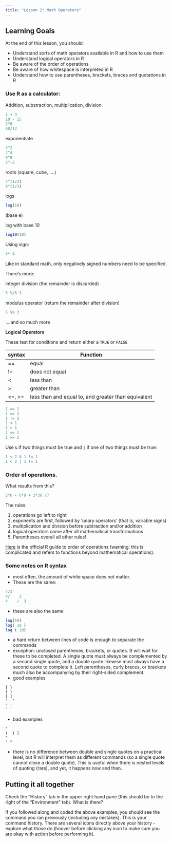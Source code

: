 ```yaml
---
title: "Lesson 2: Math Operators"
---
```

::: {.callout-caution collapse="false"}
## Learning Goals

At the end of this lesson, you should: 

* Understand sorts of math operators available in R and how to use them
* Understand logical operators in R
* Be aware of the order of operations
* Be aware of how whitespace is interpreted in R
* Understand how to use parentheses, brackets, braces and quotations in R
:::


### Use R as a calculator:

Addition, substraction, multiplication, division
```r
1 + 3
10 - 15
2*8
60/12
```

exponentiate
```r
3^2
2^4
9^0
2^-2
```

roots (square, cube, ....)

```r
4^(1/2)
8^(1/3)
```

logs
```r
log(10)
```
(base e)

log with base 10

```r
log10(10)
```
Using sign: 
```r
3*-4
```
Like in standard math, only negatively signed numbers need to be specified. 

There's more: 

integer division (the remainder is discarded)
```r
5 %/% 3
```

modulus operator (return the remainder after division)
```r
5 %% 3
```
....and so much more 

**Logical Operators**

These test for conditions and return either a `TRUE` or `FALSE`

| syntax  | Function |
|----------|---------|
| ==    | equal |
| !=    | does not equal |
| < | less than |
| >    | greater than |
| <=, >=   | less than and equal to, and greater than equivalent |

```r
1 == 1
1 == 2
1 != 2
1 < 1
1 > 1
1 <= 1
1 >= 1
```
Use `&` if two things must be true and `|` if one of two things must be true: 
```r
1 < 2 & 1 != 1
1 < 2 | 1 != 1
```


### Order of operations.

What results from this?
```r
2*6 - 6*9 + 3*30 /7
```

The rules:  

1. operations go left to right
2. exponents are first, followed by 'unary operators' (that is, variable signs)
2. multiplication and division before subtraction and/or addition
3. logical operators come after all mathematical transformations
4. Parentheses overall all other rules!


[Here](https://stat.ethz.ch/R-manual/R-devel/library/base/html/Syntax.html) is the official R guide to order of operations (warning: this is complicated and refers to functions beyond mathematical operations). 

### Some notes on R syntax

- most often, the amount of white space does not matter. 
- These are the same:

```r
4/3
4/    3
4    /  3
```

- these are also the same
```r
log(10)
log( 10 )
log ( 10)
```
- a hard return between lines of code is enough to separate the commands
- exception: unclosed parentheses, brackets, or quotes. R will wait for these to be completed. A single quote must always be complemented by a second single quote, and a double quote likewise must always have a second quote to complete it. Left parentheses, curly braces, or brackets much also be accompanying by their right-sided complement. 
- good examples

```
{ }
( )
[ ]
"  "
' '
` `
```

- bad examples
```
'
(  } ] 
"
' "
```

- there is no difference between double and single quotes on a practical level, but R will interpret them as different commands (so a single quote cannot close a double quote). This is useful when there is nested levels of quoting (rare), and yet, it happens now and then.

::: {.callout-tip}
## Putting it all together

Check the "History" tab in the upper right hand pane (this should be to the right of the "Environment" tab). What is there?

If you followed along and coded the above examples, you should see the command you ran previously (including any mistakes). This is your command history. There are several icons directly above your history - explore what those do (hoover before clicking any icon to make sure you are okay with action before performing it). 
:::

